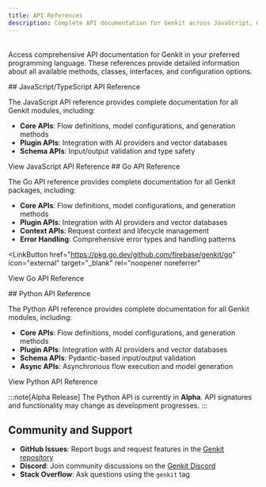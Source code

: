 ```yaml
---
title: API References
description: Complete API documentation for Genkit across JavaScript, Go, and Python, including detailed reference guides for all methods, classes, and interfaces.
---
```



<div style="display: flex; justify-content: flex-end; align-items: center; gap: 1rem; margin: 1rem 0 1rem 0;">
  <CopyMarkdownButton />
</div>

Access comprehensive API documentation for Genkit in your preferred programming language. These references provide detailed information about all available methods, classes, interfaces, and configuration options.

<LanguageContent lang="js">
## JavaScript/TypeScript API Reference

The JavaScript API reference provides complete documentation for all Genkit modules, including:

- **Core APIs**: Flow definitions, model configurations, and generation methods
- **Plugin APIs**: Integration with AI providers and vector databases
- **Schema APIs**: Input/output validation and type safety

<LinkButton href="https://js.api.genkit.dev/" icon="external" target="_blank" rel="noopener noreferrer">
  View JavaScript API Reference
</LinkButton>

</LanguageContent>

<LanguageContent lang="go">
## Go API Reference

The Go API reference provides complete documentation for all Genkit packages, including:

- **Core APIs**: Flow definitions, model configurations, and generation methods
- **Plugin APIs**: Integration with AI providers and vector databases
- **Context APIs**: Request context and lifecycle management
- **Error Handling**: Comprehensive error types and handling patterns

<LinkButton
  href="https://pkg.go.dev/github.com/firebase/genkit/go"
  icon="external"
  target="_blank"
  rel="noopener noreferrer"
>
  View Go API Reference
</LinkButton>

 </LanguageContent>

<LanguageContent lang="python">
## Python API Reference

The Python API reference provides complete documentation for all Genkit modules, including:

- **Core APIs**: Flow definitions, model configurations, and generation methods
- **Plugin APIs**: Integration with AI providers and vector databases
- **Schema APIs**: Pydantic-based input/output validation
- **Async APIs**: Asynchronous flow execution and model generation

<LinkButton href="https://python.api.genkit.dev" icon="external" target="_blank" rel="noopener noreferrer">
  View Python API Reference
</LinkButton>

:::note[Alpha Release]
The Python API is currently in **Alpha**. API signatures and functionality may change as development progresses.
:::

</LanguageContent>

## Community and Support

- **GitHub Issues**: Report bugs and request features in the [Genkit repository](https://github.com/firebase/genkit)
- **Discord**: Join community discussions on the [Genkit Discord](https://discord.gg/qXt5zzQKpc)
- **Stack Overflow**: Ask questions using the `genkit` tag
